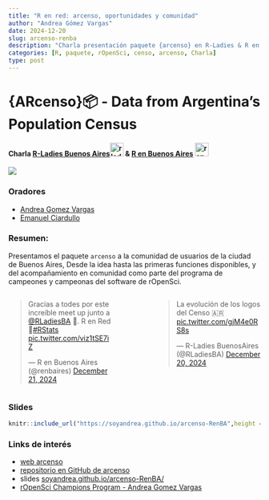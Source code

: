 ```yaml
---
title: "R en red: arcenso, oportunidades y comunidad"
author: "Andrea Gómez Vargas"
date: 2024-12-20
slug: arcenso-renba
description: "Charla presentación paquete {arcenso} en R-Ladies & R en Buenos Aires"
categories: [R, paquete, rOpenSci, censo, arcenso, Charla]
type: post
---
```


# {ARcenso}📦 - Data from Argentina’s Population Census

#### Charla [R-Ladies Buenos Aires](https://github.com/RLadies-BA)<img src="https://avatars.githubusercontent.com/u/38664570?s=200&amp;v=4" alt="rladies buenos aires logo" height="27"/> & [R en Buenos Aires](https://github.com/renbaires) <img src="https://avatars.githubusercontent.com/u/43609757" alt="r en buenos aires logo" height="27"/>



![](flyer.png)



### Oradores

-   [Andrea Gomez Vargas](https://github.com/SoyAndrea)
-   [Emanuel Ciardullo](https://github.com/ECiardullo)

### Resumen:

Presentamos el paquete `arcenso` a la comunidad de usuarios de la ciudad de Buenos Aires, Desde la idea hasta las primeras funciones disponibles, y del acompañamiento en comunidad como parte del programa de campeones y campeonas del software de rOpenSci.

:::::: columns
::: {.column width="45%"}
<blockquote class="twitter-tweet">

<p lang="es" dir="ltr">

Gracias a todes por este increíble meet up junto a <a href="https://twitter.com/RLadiesBA?ref_src=twsrc%5Etfw">@RLadiesBA</a> 💜. R en Red 🌟<a href="https://twitter.com/hashtag/RStats?src=hash&amp;ref_src=twsrc%5Etfw">#RStats</a> <a href="https://t.co/viz1tSE7iZ">pic.twitter.com/viz1tSE7iZ</a>

</p>

— R en Buenos Aires (@renbaires) <a href="https://twitter.com/renbaires/status/1870566237031616872?ref_src=twsrc%5Etfw">December 21, 2024</a>

</blockquote>

```{=html}
<script async src="https://platform.twitter.com/widgets.js" charset="utf-8"></script>
```
:::

::: {.column width="10%"}
:::

::: {.column width="45%"}
<blockquote class="twitter-tweet">

<p lang="es" dir="ltr">

La evolución de los logos del Censo 🇦🇷 <a href="https://t.co/gjM4e0RS8s">pic.twitter.com/gjM4e0RS8s</a>

</p>

— R-Ladies BuenosAires (@RLadiesBA) <a href="https://twitter.com/RLadiesBA/status/1870224531710742853?ref_src=twsrc%5Etfw">December 20, 2024</a>

</blockquote>

```{=html}
<script async src="https://platform.twitter.com/widgets.js" charset="utf-8"></script>
```
:::
::::::

### Slides

```r
knitr::include_url("https://soyandrea.github.io/arcenso-RenBA",height = 400)
```

### Links de interés

-   [web arcenso](https://soyandrea.github.io/arcenso/)
-   [repositorio en GitHub de arcenso](https://github.com/SoyAndrea/arcenso)
-   slides [soyandrea.github.io/arcenso-RenBA/](https://soyandrea.github.io/arcenso-RenBA)
-   [rOpenSci Champions Program - Andrea Gomez Vargas](https://ropensci.org/blog/2024/02/15/champions-program-champions-2024/#andrea-gomez-vargas)
